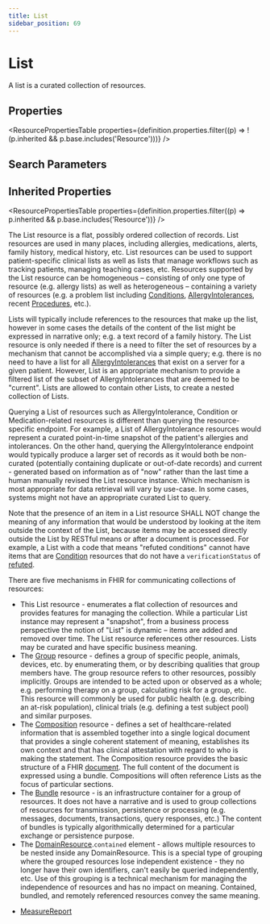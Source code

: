 ```yaml
---
title: List
sidebar_position: 69
---
```



# List

A list is a curated collection of resources.

<Tabs queryString="section">
  <TabItem value="schema" label="Schema" default>

## Properties

<ResourcePropertiesTable
  properties={definition.properties.filter((p) => !(p.inherited && p.base.includes('Resource')))}
/>

## Search Parameters

<SearchParamsTable searchParams={definition.searchParameters} />

## Inherited Properties

<ResourcePropertiesTable properties={definition.properties.filter((p) => p.inherited && p.base.includes('Resource'))} />

  </TabItem>
  <TabItem value="usage" label="Usage">
<div> <a name="scope"></a> <p> The <Link to="/docs/api/fhir/resources/list">List</Link> resource is a flat, possibly ordered collection of records. <Link to="/docs/api/fhir/resources/list">List</Link> resources are used in many places,  including allergies, medications, alerts, family history, medical history, etc. <Link to="/docs/api/fhir/resources/list">List</Link> resources can be used to  support patient-specific clinical lists as well as lists that manage workflows such as tracking patients, managing  teaching cases, etc. Resources supported by the <Link to="/docs/api/fhir/resources/list">List</Link> resource can be homogeneous – consisting of only one type of  resource (e.g. allergy lists) as well as heterogeneous – containing a variety of resources (e.g. a problem list  including <a href="/docs/api/fhir/resources/condition">Conditions</a>, <a href="/docs/api/fhir/resources/allergyintolerance">AllergyIntolerances</a>,  recent <a href="/docs/api/fhir/resources/procedure">Procedures</a>, etc.). </p> <p> <Link to="/docs/api/fhir/resources/list">Lists</Link> will typically include references to the resources that make up the list, however in some cases the details  of the content of the list might be expressed in narrative only; e.g. a text record of a family history.  The <Link to="/docs/api/fhir/resources/list">List</Link>  resource is only needed if there is a need to filter the set of resources by a mechanism that cannot be accomplished  via a simple query; e.g. there is no need to have a list for all <a href="/docs/api/fhir/resources/allergyintolerance">AllergyIntolerances</a> that exist on a server for a given patient.  However, <Link to="/docs/api/fhir/resources/list">List</Link> is an appropriate mechanism to provide a filtered list of the  subset of <Link to="/docs/api/fhir/resources/allergyintolerance">AllergyIntolerances</Link> that are deemed to be "current". <Link to="/docs/api/fhir/resources/list">Lists</Link> are allowed to contain other <Link to="/docs/api/fhir/resources/list">Lists</Link>, to create a nested collection of <Link to="/docs/api/fhir/resources/list">Lists</Link>. </p> <p> Querying a <Link to="/docs/api/fhir/resources/list">List</Link> of resources such as <Link to="/docs/api/fhir/resources/allergyintolerance">AllergyIntolerance</Link>, <Link to="/docs/api/fhir/resources/condition">Condition</Link> or <Link to="/docs/api/fhir/resources/medication">Medication</Link>-related resources is different than querying the resource-specific endpoint. For example, a <Link to="/docs/api/fhir/resources/list">List</Link> of <Link to="/docs/api/fhir/resources/allergyintolerance">AllergyIntolerance</Link> resources would represent a curated point-in-time snapshot of the patient's allergies and intolerances. On the other hand, querying the <Link to="/docs/api/fhir/resources/allergyintolerance">AllergyIntolerance</Link> endpoint would typically produce a larger set of records as it would both be non-curated (potentially containing duplicate or out-of-date records) and current - generated based on information as of "now" rather than the last time a human manually revised the <Link to="/docs/api/fhir/resources/list">List</Link> resource instance. Which mechanism is most appropriate for data retrieval will vary by use-case. In some cases, systems might not have an appropriate curated <Link to="/docs/api/fhir/resources/list">List</Link> to query. </p> <p> Note that the presence of an item in a <Link to="/docs/api/fhir/resources/list">List</Link> resource SHALL NOT change the meaning of any information that would be  understood by looking at the item outside the context of the <Link to="/docs/api/fhir/resources/list">List</Link>, because items may be accessed directly outside  the <Link to="/docs/api/fhir/resources/list">List</Link> by RESTful means or after a document is processed. For example, a <Link to="/docs/api/fhir/resources/list">List</Link> with a code that means  "refuted conditions" cannot have items that are <a href="/docs/api/fhir/resources/condition">Condition</a> resources that do not have a  <code>verificationStatus</code> of <a href="https://www.hl7.org/fhir/valueset-condition-clinical.html#refuted">refuted</a>. </p> </div>
  </TabItem>
  <TabItem value="relationships" label="Relationships">
<div> <a name="bnr"></a> <p> There are five mechanisms in FHIR for communicating collections of resources: </p> <ul> <li> This <Link to="/docs/api/fhir/resources/list">List</Link> resource - enumerates a flat collection of resources and provides features for managing the collection.   While a particular <Link to="/docs/api/fhir/resources/list">List</Link> instance may represent a "snapshot", from a business process perspective the notion of "List"  is dynamic – items are added and removed over time.  The <Link to="/docs/api/fhir/resources/list">List</Link> resource references other resources.  <Link to="/docs/api/fhir/resources/list">Lists</Link> may be  curated and have specific business meaning. </li> <li> The <a href="/docs/api/fhir/resources/group">Group</a> resource - defines a group of specific people, animals, devices, etc. by enumerating them,  or by describing qualities that group members have. The group resource refers to other resources, possibly implicitly.   <Link to="/docs/api/fhir/resources/group">Groups</Link> are intended to be acted upon or observed as a whole; e.g. performing therapy on a group, calculating risk for a group,  etc.  This resource will commonly be used for public health (e.g. describing an at-risk population), clinical trials (e.g. defining a test subject pool) and similar purposes. </li> <li> The <a href="/docs/api/fhir/resources/composition">Composition</a> resource - defines a set of healthcare-related information that is assembled  together into a single logical document that provides a single coherent statement of meaning, establishes its own context and  that has clinical attestation with regard to who is making the statement. The <Link to="/docs/api/fhir/resources/composition">Composition</Link> resource provides the basic structure  of a FHIR <a href="https://www.hl7.org/fhir/documents.html">document</a>.  The full content of the document is expressed using a bundle.  <Link to="/docs/api/fhir/resources/composition">Compositions</Link> will  often reference <Link to="/docs/api/fhir/resources/list">Lists</Link> as the focus of particular sections. </li> <li> The <a href="/docs/api/fhir/resources/bundle">Bundle</a> resource - is an infrastructure container for a group of resources.  It does not have a narrative  and is used to group collections of resources for transmission, persistence or processing (e.g. messages, documents, transactions,  query responses, etc.)  The content of bundles is typically algorithmically determined for a particular exchange or persistence purpose. </li> <li> The <a href="https://www.hl7.org/fhir/domainresource.html">DomainResource</a>.<code>contained</code> element - allows multiple resources to be nested inside any DomainResource.  This is a special type of grouping where the grouped resources lose independent existence - they no longer have their own identifiers, can't easily be queried independently, etc.  Use of this grouping is a technical  mechanism for managing the independence of resources and has no impact on meaning. Contained, bundled, and remotely referenced resources convey the same meaning. </li> </ul> </div>
  </TabItem>

  <TabItem value="referencedBy" label="Referenced By">
<ul><li><a href="/docs/api/fhir/resources/measurereport">MeasureReport</a></li></ul>
  </TabItem>
</Tabs>
